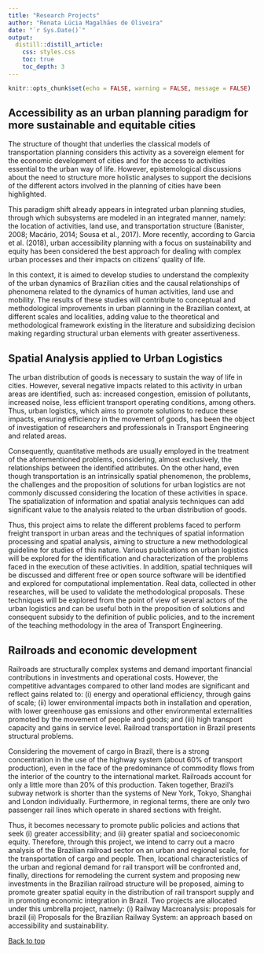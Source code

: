 ```yaml
---
title: "Research Projects"
author: "Renata Lúcia Magalhães de Oliveira"
date: "`r Sys.Date()`"
output: 
  distill::distill_article:
    css: styles.css
    toc: true
    toc_depth: 3
---
```

<link rel="stylesheet" href="academicons-1.9.1/css/academicons.min.css"/>

```r
knitr::opts_chunk$set(echo = FALSE, warning = FALSE, message = FALSE)
```

## Accessibility as an urban planning paradigm for more sustainable and equitable cities

The structure of thought that underlies the classical models of transportation planning considers this activity as a sovereign element for the economic development of cities and for the access to activities essential to the urban way of life. However, epistemological discussions about the need to structure more holistic analyses to support the decisions of the different actors involved in the planning of cities have been highlighted. 

This paradigm shift already appears in integrated urban planning studies, through which subsystems are modeled in an integrated manner, namely: the location of activities, land use, and transportation structure (Banister, 2008; Macário, 2014; Sousa et al., 2017). More recently, according to Garcia et al. (2018), urban accessibility planning with a focus on sustainability and equity has been considered the best approach for dealing with complex urban processes and their impacts on citizens' quality of life. 

In this context, it is aimed to develop studies to understand the complexity of the urban dynamics of Brazilian cities and the causal relationships of phenomena related to the dynamics of human activities, land use and mobility. The results of these studies will contribute to conceptual and methodological improvements in urban planning in the Brazilian context, at different scales and localities, adding value to the theoretical and methodological framework existing in the literature and subsidizing decision making regarding structural urban elements with greater assertiveness.


## Spatial Analysis applied to Urban Logistics

The urban distribution of goods is necessary to sustain the way of life in cities. However, several negative impacts related to this activity in urban areas are identified, such as: increased congestion, emission of pollutants, increased noise, less efficient transport operating conditions, among others. Thus, urban logistics, which aims to promote solutions to reduce these impacts, ensuring efficiency in the movement of goods, has been the object of investigation of researchers and professionals in Transport Engineering and related areas. 

Consequently, quantitative methods are usually employed in the treatment of the aforementioned problems, considering, almost exclusively, the relationships between the identified attributes. On the other hand, even though transportation is an intrinsically spatial phenomenon, the problems, the challenges and the proposition of solutions for urban logistics are not commonly discussed considering the location of these activities in space. The spatialization of information and spatial analysis techniques can add significant value to the analysis related to the urban distribution of goods. 

Thus, this project aims to relate the different problems faced to perform freight transport in urban areas and the techniques of spatial information processing and spatial analysis, aiming to structure a new methodological guideline for studies of this nature. Various publications on urban logistics will be explored for the identification and characterization of the problems faced in the execution of these activities. In addition, spatial techniques will be discussed and different free or open source software will be identified and explored for computational implementation. Real data, collected in other researches, will be used to validate the methodological proposals. These techniques will be explored from the point of view of several actors of the urban logistics and can be useful both in the proposition of solutions and consequent subsidy to the definition of public policies, and to the increment of the teaching methodology in the area of Transport Engineering.


## Railroads and economic development

Railroads are structurally complex systems and demand important financial contributions in investments and operational costs. However, the competitive advantages compared to other land modes are significant and reflect gains related to: (i) energy and operational efficiency, through gains of scale; (ii) lower environmental impacts both in installation and operation, with lower greenhouse gas emissions and other environmental externalities promoted by the movement of people and goods; and (iii) high transport capacity and gains in service level. Railroad transportation in Brazil presents structural problems. 

Considering the movement of cargo in Brazil, there is a strong concentration in the use of the highway system (about 60% of transport production), even in the face of the predominance of commodity flows from the interior of the country to the international market. Railroads account for only a little more than 20% of this production. Taken together, Brazil's subway network is shorter than the systems of New York, Tokyo, Shanghai and London individually. Furthermore, in regional terms, there are only two passenger rail lines which operate in shared sections with freight. 

Thus, it becomes necessary to promote public policies and actions that seek (i) greater accessibility; and (ii) greater spatial and socioeconomic equity. Therefore, through this project, we intend to carry out a macro analysis of the Brazilian railroad sector on an urban and regional scale, for the transportation of cargo and people. Then, locational characteristics of the urban and regional demand for rail transport will be confronted and, finally, directions for remodeling the current system and proposing new investments in the Brazilian railroad structure will be proposed, aiming to promote greater spatial equity in the distribution of rail transport supply and in promoting economic integration in Brazil. Two projects are allocated under this umbrella project, namely: (i) Railway Macroanalysis: proposals for brazil (ii) Proposals for the Brazilian Railway System: an approach based on accessibility and sustainability.


 <a href="#top">Back to top</a>
